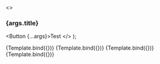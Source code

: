 
<Meta
  title="Design-system/widgets/TestComponent/Tertiary button test"
  component={TestComponent}
/>

  <>
    <h3>{args.title}</h3>
    <TestComponent colorScheme={colorScheme}>
      <Button {...args}>Test</Button>
    </TestComponent>
  </>
);

<Canvas>
  <Story
    name="tertiary"
    args={{
      title: "Tertiary",
      variant: "tertiary",
    }}
  >
    {Template.bind({})}
  </Story>
  <Story
    name="tertiary hover"
    args={{
      title: "Tertiary hover",
      variant: "tertiary",
      isHover: true,
    }}
  >
    {Template.bind({})}
  </Story>
  <Story
    name="tertiary active"
    args={{
      title: "Tertiary active",
      variant: "tertiary",
      isActive: true,
    }}
  >
    {Template.bind({})}
  </Story>
  <Story
    name="tertiary disabled"
    args={{
      title: "Tertiary disabled",
      variant: "tertiary",
      isDisabled: true,
    }}
  >
    {Template.bind({})}
  </Story>
</Canvas>
